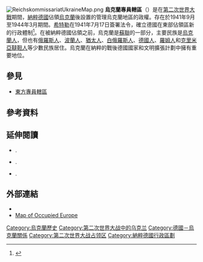 [[File:ReichskommissariatUkraineMap.png|thumb]]
'''烏克蘭專員轄區'''（{{lang-de|Reichskommissariat Ukraine}}）是在[[第二次世界大戰|第二次世界大戰]]期間，[[納粹德國|納粹德國]]佔領[[烏克蘭|烏克蘭]]後設置的管理烏克蘭地區的政權。存在於1941年9月至1944年3月期間。[[希特勒|希特勒]]在1941年7月17日簽署法令，確立德國在東部佔領區新的行政體制<ref>{{cite web
 | last = 
 | first = 
 | authorlink = 
 | coauthors = 
 | title = Nazi Conspiracy and Aggression
 | work = Decree of the Fuehrer concerning the administration of the newly-occupied Eastern territories.
 | publisher = The Avalon Project at Yale Law School
 | date = 1996–2007
 | url = http://avalon.law.yale.edu/imt/1997-ps.asp
 | doi = 
 | accessdate = 2007-10-04
 | archive-date = 2011-07-18
 | archive-url = https://web.archive.org/web/20110718071523/http://avalon.law.yale.edu/imt/1997-ps.asp
 | dead-url = no
 }}</ref>。在被納粹德國佔領之前，烏克蘭是[[蘇聯|蘇聯]]的一部分，主要民族是[[烏克蘭人|烏克蘭人]]，但也有[[俄羅斯人|俄羅斯人]]、[[波蘭人|波蘭人]]、[[猶太人|猶太人]]、[[白俄羅斯人|白俄羅斯人]]、[[德國人|德國人]]、[[羅姆人|羅姆人]]和[[克里米亞韃靼人|克里米亞韃靼人]]等少數民族居住。烏克蘭在納粹的戰後德國國家和文明擴張計劃中擁有重要地位。

==參見==
*[[東方專員轄區|東方專員轄區]]

==參考資料==
{{reflist}}

==延伸閱讀==
*{{Citation |first=Arnold |last=Toynbee |authorlink=Arnold Toynbee |first2=Veronica |last2=Toynbee |last3=''et al.'' |title=Hitler's Europe |chapter=Ukraine, under German Occupation, 1941-44 |location=London |publisher=Oxford University Press |year=1954 |pages=316–337 |isbn= }}.
*{{Citation |last=Berkhoff |first=Karel C. |title=Harvest of Despair: Life and Death in Ukraine Under Nazi Rule |location=Cambridge, Mass. |publisher=Belknap Press |year=2004 |isbn=0-674-01313-1 |authorlink=Karel C. Berkhoff }}.
*{{Citation |last=Rich |first=Norman |title=Hitler's War Aims: The Establishment of the New Order |publisher=W. W. Norton & Company |location=New York |year=1974 |isbn=0-393-05509-4 }}.

==外部連結==
* {{Cite web |url=http://geocities.com/~orion47/REICH-GOVERNMENT/Ostministerium.html |title=Officials of the Ostministerium and the Reichskommissariats |access-date=2014-12-03 |archive-url=https://web.archive.org/web/20091029030611/http://geocities.com/~orion47/REICH-GOVERNMENT/Ostministerium.html |archive-date=2009-10-29 |dead-url= }}
* [https://web.archive.org/web/20121007160641/http://www.terra.es/personal7/jqvaraderey/194145fc.gif Map of Occupied Europe]
{{纳粹德国占领国家}}
{{納粹德國行政領土}}
{{纳粹德国行政区划及德国占领区}}
{{World War II}}

[[Category:烏克蘭歷史|Category:烏克蘭歷史]]
[[Category:第二次世界大战中的乌克兰|Category:第二次世界大战中的乌克兰]]
[[Category:德國－烏克蘭關係|Category:德國－烏克蘭關係]]
[[Category:第二次世界大战占领区|Category:第二次世界大战占领区]]
[[Category:納粹德國行政區劃|Category:納粹德國行政區劃]]